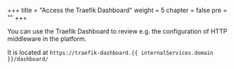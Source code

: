 +++
title = "Access the Traefik Dashboard"
weight = 5
chapter = false
pre = ""
+++

You can use the Traefik Dashboard to review e.g. the configuration of HTTP middleware in the platform.

It is located at `https://traefik-dashboard.{{ internalServices.domain }}/dashboard/`
